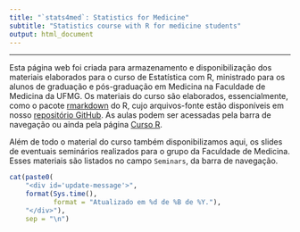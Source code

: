 ```yaml
---
title: "`stats4med`: Statistics for Medicine"
subtitle: "Statistics course with R for medicine students"
output: html_document
---
```


***

Esta página web foi criada para armazenamento e disponibilização dos
materiais elaborados para o curso de Estatística com R, ministrado para
os alunos de graduação e pós-graduação em Medicina na Faculdade de
Medicina da UFMG. Os materiais do curso são elaborados, essencialmente,
como o pacote [rmarkdown](http://rmarkdown.rstudio.com/) do R, cujo
arquivos-fonte estão disponíveis em nosso
[repositório GitHub](https://github.com/stats-cwr/stats4med). As aulas
podem ser acessadas pela barra de navegação ou ainda pela página
[Curso R](rcourse.html).

Além de todo o material do curso também disponibilizamos aqui, os slides
de eventuais seminários realizados para o grupo da Faculdade de
Medicina. Esses materiais são listados no campo `Seminars`, da barra de
navegação.

```r

cat(paste0(
    "<div id='update-message'>",
    format(Sys.time(),
           format = "Atualizado em %d de %B de %Y."),
    "</div>"),
    sep = "\n")

```
